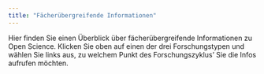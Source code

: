 ```yaml
---
title: "Fächerübergreifende Informationen"
---
```


Hier finden Sie einen Überblick über fächerübergreifende Informationen zu Open Science. Klicken Sie oben auf einen der drei Forschungstypen und wählen Sie links aus, zu welchem Punkt des Forschungszyklus' Sie die Infos aufrufen möchten.
